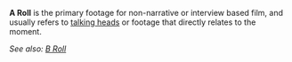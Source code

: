 '''A Roll''' is the primary footage for non-narrative or interview based film, and usually refers to [[talking head]]s or footage that directly relates to the moment.

''See also: [[B Roll]]''